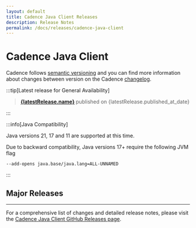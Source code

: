 ```yaml
---
layout: default
title: Cadence Java Client Releases
description: Release Notes
permalink: /docs/releases/cadence-java-client
---
```


# Cadence Java Client



Cadence follows [semantic versioning](https://semver.org/spec/v2.0.0.html) and you can find more information about changes between version on the Cadence [changelog](https://github.com/cadence-workflow/cadence/blob/master/CHANGELOG.md).

:::tip[Latest release for General Availability]

> <strong><a href={latestRelease.html_url} target="_blank">{latestRelease.name}</a> </strong>published on {latestRelease.published_at_date}

:::

:::info[Java Compatibility]

Java versions 21, 17 and 11 are supported at this time.

Due to backward compatibility, Java versions 17+ require the following JVM flag
```
--add-opens java.base/java.lang=ALL-UNNAMED
```

:::

## Major Releases
<ListReleases releases={releases}></ListReleases>

---

For a comprehensive list of changes and detailed release notes, please visit the [Cadence Java Client GitHub Releases page](https://github.com/cadence-workflow/cadence-java-client/releases).
